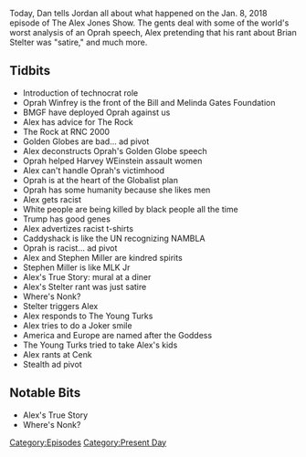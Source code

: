 {{Episode
    | title           = January 8, 2018
    | caption         = [https://knowledgefight.libsyn.com/knowledge-fight-jan-8-2018 Listen to this episode on Libsyn]
    | episodeNumber   = 117
    | length          = 01:53:46
    | airDate         = January 9, 2018
    | coverageDate    = January 8, 2018
    | episodeType     = [[:Category:Present Day|Present Day]]
    | appearance      = [[Oprah Winfrey]], [[The Rock (Dwayne Johnson)]], [[Stephen Miller]], [[Brian Stelter]], [[Cenk Uygur]]
    | beverage        = Mystik
    | oocDrop         = This video is gonna trigger libtards
    | previousEpisode = [[116: January 5, 2018]]
    | nextEpisode     = [[118: January 10-11, 2018]]
}}

{{Stub}}

Today, Dan tells Jordan all about what happened on the Jan. 8, 2018 episode of The Alex Jones Show. The gents deal with some of the world's worst analysis of an Oprah speech, Alex pretending that his rant about Brian Stelter was "satire," and much more.

==Tidbits==

*Introduction of technocrat role
*Oprah Winfrey is the front of the Bill and Melinda Gates Foundation
*BMGF have deployed Oprah against us
*Alex has advice for The Rock
*The Rock at RNC 2000
*Golden Globes are bad... ad pivot
*Alex deconstructs Oprah's Golden Globe speech
*Oprah helped Harvey WEinstein assault women
*Alex can't handle Oprah's victimhood
*Oprah is at the heart of the Globalist plan
*Oprah has some humanity because she likes men
*Alex gets racist
*White people are being killed by black people all the time
*Trump has good genes
*Alex advertizes racist t-shirts
*Caddyshack is like the UN recognizing NAMBLA
*Oprah is racist... ad pivot
*Alex and Stephen Miller are kindred spirits
*Stephen Miller is like MLK Jr
*Alex's True Story: mural at a diner
*Alex's Stelter rant was just satire
*Where's Nonk?
*Stelter triggers Alex
*Alex responds to The Young Turks
*Alex tries to do a Joker smile
*America and Europe are named after the Goddess
*The Young Turks tried to take Alex's kids
*Alex rants at Cenk
*Stealth ad pivot

==Notable Bits==

*Alex's True Story
*Where's Nonk?

[[Category:Episodes]]
[[Category:Present Day]]

